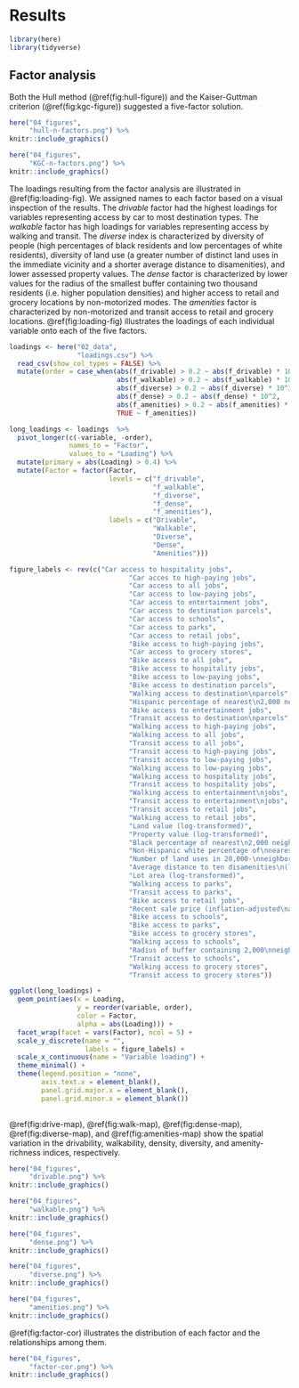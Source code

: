 # Results

```r
library(here)
library(tidyverse)
```

## Factor analysis

Both the Hull method (\@ref(fig:hull-figure)) and the Kaiser-Guttman
criterion (\@ref(fig:kgc-figure)) suggested a five-factor solution.

```r
here("04_figures",
     "hull-n-factors.png") %>%
knitr::include_graphics()
```

```r
here("04_figures",
     "KGC-n-factors.png") %>%
knitr::include_graphics()
```

The loadings resulting from the factor analysis are illustrated in 
\@ref(fig:loading-fig). We assigned names to each factor based on a visual 
inspection of the results. The _drivable_ factor had the highest loadings
for variables representing access by car to most destination types. The
_walkable_ factor has high loadings for variables representing access
by walking and transit. The _diverse_ index is characterized by diversity of 
people (high percentages of black residents and low percentages of white
residents), diversity of land use (a greater number of distinct land
uses in the immediate vicinity and a shorter average distance to disamenities), 
and lower assessed property values. The _dense_ factor is characterized by lower
values for the radius of the smallest buffer containing two thousand residents 
(i.e. higher population densities) and higher access to retail and grocery 
locations by non-motorized modes. The _amenities_ factor is characterized 
by non-motorized and transit access to retail and grocery locations. \@ref(fig:loading-fig) illustrates the loadings of each individual variable onto each of the five factors.

```r

loadings <- here("02_data",
                 "loadings.csv") %>%
  read_csv(show_col_types = FALSE) %>%
  mutate(order = case_when(abs(f_drivable) > 0.2 ~ abs(f_drivable) * 10^5,
                           abs(f_walkable) > 0.2 ~ abs(f_walkable) * 10^4,
                           abs(f_diverse) > 0.2 ~ abs(f_diverse) * 10^3,
                           abs(f_dense) > 0.2 ~ abs(f_dense) * 10^2,
                           abs(f_amenities) > 0.2 ~ abs(f_amenities) * 10,
                           TRUE ~ f_amenities)) 

long_loadings <- loadings  %>%
  pivot_longer(c(-variable, -order), 
               names_to = "Factor", 
               values_to = "Loading") %>%
  mutate(primary = abs(Loading) > 0.4) %>%
  mutate(Factor = factor(Factor, 
                         levels = c("f_drivable",
                                    "f_walkable",
                                    "f_diverse",
                                    "f_dense",
                                    "f_amenities"),
                         labels = c("Drivable",
                                    "Walkable",
                                    "Diverse",
                                    "Dense",
                                    "Amenities"))) 

figure_labels <- rev(c("Car access to hospitality jobs",
                              "Car acces to high-paying jobs",
                              "Car access to all jobs",
                              "Car access to low-paying jobs",
                              "Car access to entertainment jobs",
                              "Car access to destination parcels",
                              "Car access to schools",
                              "Car access to parks",
                              "Car access to retail jobs",
                              "Bike access to high-paying jobs",
                              "Car access to grocery stores",
                              "Bike access to all jobs",
                              "Bike access to hospitality jobs",
                              "Bike access to low-paying jobs",
                              "Bike access to destination parcels",
                              "Walking access to destination\nparcels",
                              "Hispanic percentage of nearest\n2,000 neighbors",
                              "Bike access to entertainment jobs",
                              "Transit access to destination\nparcels",
                              "Walking access to high-paying jobs",
                              "Walking access to all jobs",
                              "Transit access to all jobs",
                              "Transit access to high-paying jobs",
                              "Transit access to low-paying jobs",
                              "Walking access to low-paying jobs",
                              "Walking access to hospitality jobs",
                              "Transit access to hospitality jobs",
                              "Walking access to entertainment\njobs",
                              "Transit access to entertainment\njobs",
                              "Transit access to retail jobs",
                              "Walking access to retail jobs",
                              "Land value (log-transformed)",
                              "Property value (log-transformed)",
                              "Black percentage of nearest\n2,000 neighbors",
                              "Non-Hispanic white percentage of\nnearest 2,000 neighbors",
                              "Number of land uses in 20,000-\nneighbor buffer",
                              "Average distance to ten disamenities\n(log-transformed)",
                              "Lot area (log-transformed)",
                              "Walking access to parks",
                              "Transit access to parks",
                              "Bike access to retail jobs",
                              "Recent sale price (inflation-adjusted\nand log-transformed)",
                              "Bike access to schools",
                              "Bike access to parks",
                              "Bike access to grocery stores",
                              "Walking access to schools",
                              "Radius of buffer containing 2,000\nneighbors",
                              "Transit access to schools",
                              "Walking access to grocery stores",
                              "Transit access to grocery stores"))

ggplot(long_loadings) +
  geom_point(aes(x = Loading,
                 y = reorder(variable, order),
                 color = Factor,
                 alpha = abs(Loading))) +
  facet_wrap(facet = vars(Factor), ncol = 5) +
  scale_y_discrete(name = "",
                   labels = figure_labels) +
  scale_x_continuous(name = "Variable loading") +
  theme_minimal() +
  theme(legend.position = "none",
        axis.text.x = element_blank(),
        panel.grid.major.x = element_blank(),
        panel.grid.minor.x = element_blank())
  
```

\@ref(fig:drive-map), \@ref(fig:walk-map), \@ref(fig:dense-map),
\@ref(fig:diverse-map), and \@ref(fig:amenities-map) show the spatial
variation in the drivability, walkability, density, diversity, and amenity-richness indices, respectively.

```r
here("04_figures",
     "drivable.png") %>%
knitr::include_graphics()
```

```r
here("04_figures",
     "walkable.png") %>%
knitr::include_graphics()
```

```r
here("04_figures",
     "dense.png") %>%
knitr::include_graphics()
```

```r
here("04_figures",
     "diverse.png") %>%
knitr::include_graphics()
```

```r
here("04_figures",
     "amenities.png") %>%
knitr::include_graphics()
```

\@ref(fig:factor-cor) illustrates the distribution of each factor and the
relationships among them.

```r
here("04_figures",
     "factor-cor.png") %>%
knitr::include_graphics()
```
